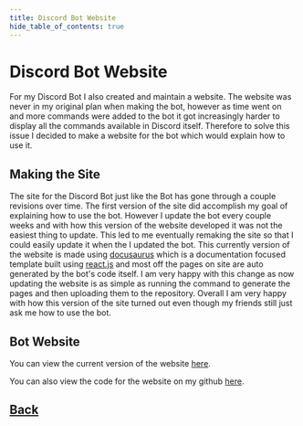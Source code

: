 ```yaml
---
title: Discord Bot Website
hide_table_of_contents: true
---
```


# Discord Bot Website 
For my Discord Bot I also created and maintain a website. The website was never in my original plan when making the bot, however as time went on and more commands were added to the bot it got increasingly harder to display all the commands available in Discord itself. Therefore to solve this issue I decided to make a website for the bot which would explain how to use it.

## Making the Site
The site for the Discord Bot just like the Bot has gone through a couple revisions over time. The first version of the site did accomplish my goal of explaining how to use the bot. However I update the bot every couple weeks and with how this version of the website developed it was not the easiest thing to update. This led to me eventually remaking the site so that I could easily update it when the I updated the bot. This currently version of the website is made using [docusaurus](https://docusaurus.io/) which is a documentation focused template built using [react.js](https://react.dev/) and most off the pages on site are auto generated by the bot's code itself. I am very happy with this change as now updating the website is as simple as running the command to generate the pages and then uploading them to the repository. Overall I am very happy with how this version of the site turned out even though my friends still just ask me how to use the bot.

## Bot Website
You can view the current version of the website [here](https://thejewgamer.github.io/TheJewBot_Site/).

You can also view the code for the website on my github [here](https://github.com/TheJewGamer/TheJewBot_Site).

<h2 className="projectPageButtons"><a href="/projects/" className='projectPageButtonsText'>Back</a></h2>